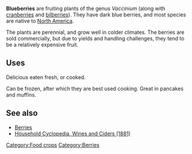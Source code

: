 '''Blueberries''' are fruiting plants of the genus ''Vaccinium'' (along with [[cranberries]] and [[bilberries]]). They have dark blue berries, and most species are native to [[North America]].

The plants are perennial, and grow well in colder climates. The berries are sold commercially, but due to yields and handling challenges, they tend to be a relatively expensive fruit. 

== Uses ==

Delicious eaten fresh, or cooked. 

Can be frozen, after which they are best used cooking. Great in pancakes and muffins.

== See also ==

*[[Berries]]
*[[Wines|Household Cyclopedia, Wines and Ciders (1881)]]

{{stub}}

[[Category:Food crops]]
[[Category:Berries]]